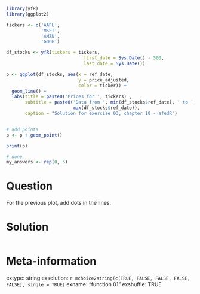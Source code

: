 ```r
library(yfR)
library(ggplot2)

tickers <- c('AAPL', 
             'MSFT',
             'AMZN',
             'GOOG') 

df_stocks <- yfR(tickers = tickers, 
                             first_date = Sys.Date() - 500,
                             last_date = Sys.Date())

p <- ggplot(df_stocks, aes(x = ref_date, 
                           y = price_adjusted,
                           color = ticker)) + 
  geom_line() + 
  labs(title = paste0('Prices for ', tickers) ,
       subtitle = paste0('Data from ', min(df_stocks$ref_date), ' to ', 
                         max(df_stocks$ref_date)),
       caption = "Solution for exercise 03, chapter 10 - afedR")


# add points
p <- p + geom_point()

print(p)
```

```r
# none
my_answers <- rep(0, 5)
```

Question
========

For the previous plot, add dots in the lines.


Solution
================

```r
```


Meta-information
================
extype: string
exsolution: `r mchoice2string(c(TRUE, FALSE, FALSE, FALSE, FALSE), single = TRUE)`
exname: "function 01"
exshuffle: TRUE

